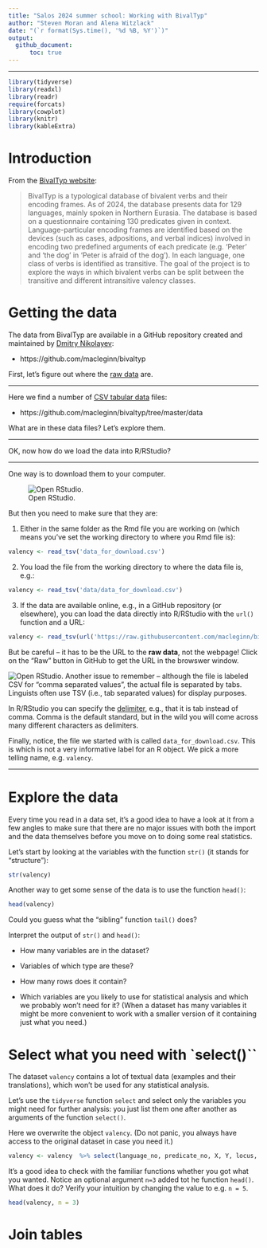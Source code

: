 ```yaml
---
title: "Salos 2024 summer school: Working with BivalTyp"
author: "Steven Moran and Alena Witzlack"
date: "(`r format(Sys.time(), '%d %B, %Y')`)"
output:
  github_document:
      toc: true
---
```


***

```r
library(tidyverse)
library(readxl)
library(readr)
require(forcats)
library(cowplot)
library(knitr)
library(kableExtra)
```

# Introduction

From the [BivalTyp website](https://www.bivaltyp.info):

> BivalTyp is a typological database of bivalent verbs and their encoding frames. As of 2024, the database presents data for 129 languages, mainly spoken in Northern Eurasia. The database is based on a questionnaire containing 130 predicates given in context. Language-particular encoding frames are identified based on the devices (such as cases, adpositions, and verbal indices) involved in encoding two predefined arguments of each predicate (e.g. ‘Peter’ and ‘the dog’ in ‘Peter is afraid of the dog’). In each language, one class of verbs is identified as transitive. The goal of the project is to explore the ways in which bivalent verbs can be split between the transitive and different intransitive valency classes.

# Getting the data

The data from BivalTyp are available in a GitHub repository created and maintained by [
Dmitry Nikolayev](https://dnikolaev.com):

* https://github.com/macleginn/bivaltyp

First, let's figure out where the [raw data](https://en.wikipedia.org/wiki/Raw_data) are.

***

Here we find a number of [CSV tabular data](https://en.wikipedia.org/wiki/Comma-separated_values) files:

* https://github.com/macleginn/bivaltyp/tree/master/data

What are in these data files? Let's explore them.

***

OK, now how do we load the data into R/RStudio?

***

One way is to download them to your computer.

![Open RStudio.](figures/download.png)

But then you need to make sure that they are:

1. Either in the same folder as the Rmd file you are working on (which means you've set the working directory to where you Rmd file is):

```r
valency <- read_tsv('data_for_download.csv')
```

2. You load the file from the working directory to where the data file is, e.g.:

```r
valency <- read_tsv('data/data_for_download.csv')
```

3. If the data are available online, e.g., in a GitHub repository (or elsewhere), you can load the data directly into R/RStudio with the ``url()`` function and a URL:

```r
valency <- read_tsv(url('https://raw.githubusercontent.com/macleginn/bivaltyp/master/data/data_for_download.csv'))
```

But be careful -- it has to be the URL to the **raw data**, not the webpage! Click on the "Raw" button in GitHub to get the URL in the browswer window.

![Open RStudio.](figures/raw.png)
Another issue to remember -- although the file is labeled CSV for "comma separated values", the actual file is separated by tabs. Linguists often use TSV (i.e., tab separated values) for display purposes.

In R/RStudio you can specify the [delimiter](https://en.wikipedia.org/wiki/Delimiter), e.g., that it is tab instead of comma. Comma is the default standard, but in the wild you will come across many different characters as delimiters.

Finally, notice, the file we started with is called `data_for_download.csv`. This is which is not a very informative label for an R object. We pick a more telling name, e.g. `valency`.

***

# Explore the data

Every time you read in a data set, it's a good idea to have a look at it from a few angles to make sure that there are no major issues with both the import and the data themselves before you move on to doing some real statistics.

Let's start by looking at the variables with the function `str()` (it stands for "structure"):

```r
str(valency)
```

Another way to get some sense of the data is to use the function `head()`:

```r
head(valency)
```


Could you guess what the "sibling" function `tail()` does?

Interpret the output of `str()` and `head()`:

- How many variables are in the dataset?

- Variables of which type are these?

- How many rows does it contain?

- Which variables are you likely to use for statistical analysis and which we probably won't need for it? (When a dataset has many variables it might be more convenient to work with a smaller version of it containing just what you need.)

# Select what you need with `select()``

The dataset `valency` contains a lot of textual data (examples and their translations), which won't be used for any statistical analysis. 

Let's use the `tidyverse` function `select` and select only the variables you might need for further analysis: you just list them one after another as arguments of the function  `select()`. 

Here we overwrite the object `valency`. (Do not panic, you always have access to the original dataset in case you need it.)

```r
valency <- valency  %>% select(language_no, predicate_no, X, Y, locus, valency_pattern)
```

It's a good idea to check with the familiar functions whether you got what you wanted. Notice an optional argument `n=3` added tot he function `head()`. What does it do? Verify your intuition by changing the value to e.g. `n = 5`.

```r
head(valency, n = 3)
```

# Join tables